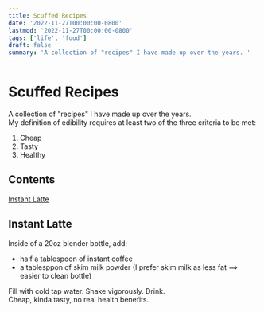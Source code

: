 ```yaml
---
title: Scuffed Recipes
date: '2022-11-27T00:00:00-0800'
lastmod: '2022-11-27T00:00:00-0800'
tags: ['life', 'food']
draft: false
summary: 'A collection of "recipes" I have made up over the years. '
---
```


# Scuffed Recipes

A collection of "recipes" I have made up over the years. \
My definition of edibility requires at least two of the three criteria to be met:

1. Cheap
2. Tasty
3. Healthy

## Contents

[Instant Latte](#instant-latte)

## Instant Latte <a name="instant-latte"></a>

Inside of a 20oz blender bottle, add:

- half a tablespoon of instant coffee
- a tablesppon of skim milk powder (I prefer skim milk as less fat $\implies$ easier to clean bottle)

Fill with cold tap water. Shake vigorously. Drink. \
Cheap, kinda tasty, no real health benefits.
